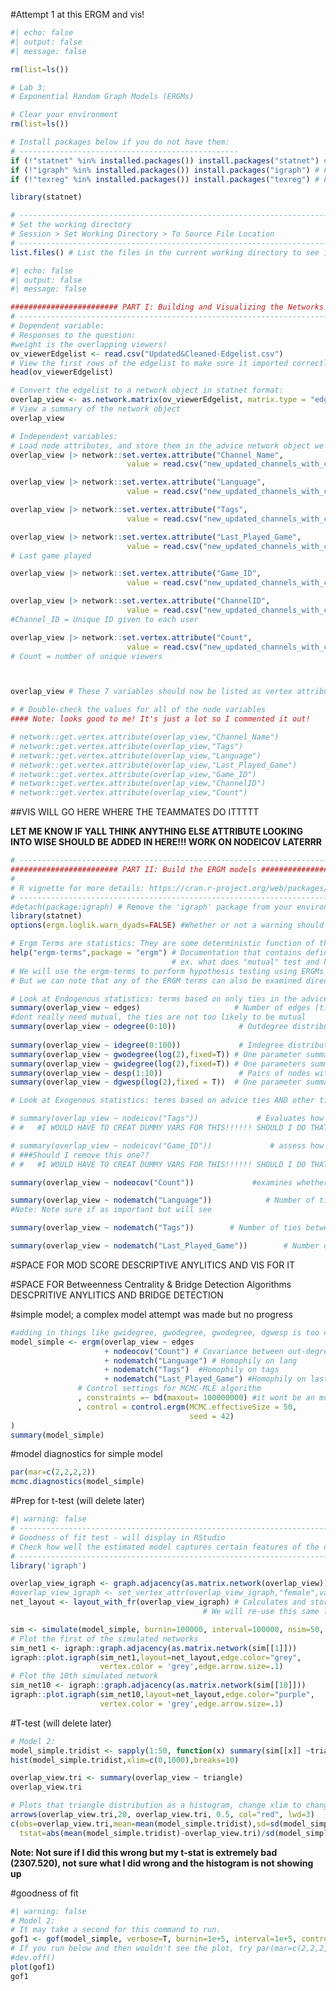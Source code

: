 #Attempt 1 at this ERGM and vis!


```r
#| echo: false
#| output: false
#| message: false

rm(list=ls())

# Lab 3:
# Exponential Random Graph Models (ERGMs)

# Clear your environment
rm(list=ls())

# Install packages below if you do not have them:
# -------------------------------------------------
if (!"statnet" %in% installed.packages()) install.packages("statnet") # For fitting ERGMs
if (!"igraph" %in% installed.packages()) install.packages("igraph") # For network plotting
if (!"texreg" %in% installed.packages()) install.packages("texreg") # For printing "nicer" model output

library(statnet)

# -------------------------------------------------------------------------------------------------
# Set the working directory
# Session > Set Working Directory > To Source File Location
# -------------------------------------------------------------------------------------------------
list.files() # List the files in the current working directory to see if you're in the right directory

```

```r
#| echo: false
#| output: false
#| message: false

######################## PART I: Building and Visualizing the Networks ########################
# ----------------------------------------------------------------------------------------------------
# Dependent variable:
# Responses to the question:
#weight is the overlapping viewers!
ov_viewerEdgelist <- read.csv("Updated&Cleaned-Edgelist.csv")
# View the first rows of the edgelist to make sure it imported correctly:
head(ov_viewerEdgelist)

# Convert the edgelist to a network object in statnet format:
overlap_view <- as.network.matrix(ov_viewerEdgelist, matrix.type = "edgelist")
# View a summary of the network object
overlap_view

# Independent variables:
# Load node attributes, and store them in the advice network object we have created
overlap_view |> network::set.vertex.attribute("Channel_Name",
                          value = read.csv("new_updated_channels_with_count.csv")$Channel_Name) # Categorical variable for channel name. I dont think this one is all that neccesary since they are all unique values but you never know so I added it in lol

overlap_view |> network::set.vertex.attribute("Language",
                          value = read.csv("new_updated_channels_with_count.csv")$Language) # Categorical variable for lang

overlap_view |> network::set.vertex.attribute("Tags",
                          value = read.csv("new_updated_channels_with_count.csv")$Tags) # Categorical variable for tags

overlap_view |> network::set.vertex.attribute("Last_Played_Game",
                          value = read.csv("new_updated_channels_with_count.csv")$Last_Played_Game)
# Last game played

overlap_view |> network::set.vertex.attribute("Game_ID",
                          value = read.csv("new_updated_channels_with_count.csv")$`Game_ID`) # Categorical variable for Game ID, The ID of the game that the user plays. The game is not updated if the ID isn’t a game ID that Twitch recognizes.

overlap_view |> network::set.vertex.attribute("ChannelID",
                          value = read.csv("new_updated_channels_with_count.csv")$ChannelID)
#Channel_ID = Unique ID given to each user

overlap_view |> network::set.vertex.attribute("Count",
                          value = read.csv("new_updated_channels_with_count.csv")$Count)
# Count = number of unique viewers



overlap_view # These 7 variables should now be listed as vertex attributes when viewing the summary of the network
```
```r
# # Double-check the values for all of the node variables
#### Note: looks good to me! It's just a lot so I commented it out!

# network::get.vertex.attribute(overlap_view,"Channel_Name")
# network::get.vertex.attribute(overlap_view,"Tags")
# network::get.vertex.attribute(overlap_view,"Language")
# network::get.vertex.attribute(overlap_view,"Last_Played_Game")
# network::get.vertex.attribute(overlap_view,"Game_ID")
# network::get.vertex.attribute(overlap_view,"ChannelID")
# network::get.vertex.attribute(overlap_view,"Count")
```


##VIS WILL GO HERE WHERE THE TEAMMATES DO ITTTTT


**LET ME KNOW IF YALL THINK ANYTHING ELSE ATTRIBUTE LOOKING INTO WISE SHOULD BE ADDED IN HERE!!! WORK ON NODEICOV LATERRR**
```r
# ----------------------------------------------------------------------------
######################## PART II: Build the ERGM models ########################
#
# R vignette for more details: https://cran.r-project.org/web/packages/ergm/ergm.pdf
# ----------------------------------------------------------------------------
#detach(package:igraph) # Remove the 'igraph' package from your environment. 
library(statnet)
options(ergm.loglik.warn_dyads=FALSE) #Whether or not a warning should be issued when sample space constraints render the observed number of dyads ill-defined

# Ergm Terms are statistics: They are some deterministic function of the ties, node attributes, and edge covariates of a network.
help("ergm-terms",package = "ergm") # Documentation that contains definitions for all of the terms we are using
                                    # ex. what does "mutual" test and how is it calculated
# We will use the ergm-terms to perform hypothesis testing using ERGMs
# But we can note that any of the ERGM terms can also be examined directly for your observed network, by creating a formula in R

# Look at Endogenous statistics: terms based on only ties in the advice network
summary(overlap_view ~ edges)                     # Number of edges (ties)
#dont really need mutual, the ties are not too likely to be mutual
summary(overlap_view ~ odegree(0:10))              # Outdegree distribution. (# of nodes with outdegree of 0, # nodes outdegree of 1, etc., playing with this number, will increase to 10 from 5 (7:19pm 8/21))
                                           
summary(overlap_view ~ idegree(0:100))             # Indegree distribution. (increased to 100 from 65, will decide later whether to increase it more!)
summary(overlap_view ~ gwodegree(log(2),fixed=T)) # One parameter summarizing outdegree distribution - tendency against outdegree hubs
summary(overlap_view ~ gwidegree(log(2),fixed=T)) # One parameters summarizing indegree distribution - tendency against indegree hubs
summary(overlap_view ~ desp(1:10))                 # Pairs of nodes with one shared partner, two shared partners, etc. (increasing up from 5 to 10 shared partners!)
summary(overlap_view ~ dgwesp(log(2),fixed = T))  # One parameter summarizing 

# Look at Exogenous statistics: terms based on advice ties AND other ties / node attributes

# summary(overlap_view ~ nodeicov("Tags"))             # Evaluates how the presence of different tags affects the likelihood of nodes forming connections
# #   #I WOULD HAVE TO CREAT DUMMY VARS FOR THIS!!!!!! SHOULD I DO THAT??

# summary(overlap_view ~ nodeicov("Game_ID"))             # assess how 'Game_ID' attribute affect the likelihood of nodes forming connections (the gameid goes with the last game they played)
# ###Should I remove this one??
# #   #I WOULD HAVE TO CREAT DUMMY VARS FOR THIS!!!!!! SHOULD I DO THAT??

summary(overlap_view ~ nodeocov("Count"))             #examines whether nodes with different values of the Count attribute (number of unique viewers) have varying probabilities of being connected to other nodes. Helps determine if nodes with higher or lower viewer counts are more or less likely to have edges between them.

summary(overlap_view ~ nodematch("Language"))            # Number of ties between users of same language
#Note: Note sure if as important but will see

summary(overlap_view ~ nodematch("Tags"))        # Number of ties between users of the same tag

summary(overlap_view ~ nodematch("Last_Played_Game"))        # Number of ties between people who have the same last game played
```
#SPACE FOR MOD SCORE DESCRIPTIVE ANYLITICS AND VIS FOR IT

#SPACE FOR Betweenness Centrality & Bridge Detection Algorithms DESCPRITIVE ANYLITICS AND BRIDGE DETECTION

#simple model; a complex model attempt was made but no progress
```r
#adding in things like gwidegree, gwodegree, gwodegree, dgwesp is too complex for the model right now
model_simple <- ergm(overlap_view ~ edges 
                     + nodeocov("Count") # Covariance between out-degree of nodes and attributes of nodes
                     + nodematch("Language") # Homophily on lang
                     + nodematch("Tags")  #Homophily on tags
                     + nodematch("Last_Played_Game") #Homophily on last played games
               # Control settings for MCMC-MLE algorithm
               , constraints =~ bd(maxout= 100000000) #it wont be an mcmc without me doing this weirdly high value
               , control = control.ergm(MCMC.effectiveSize = 50,
                                        seed = 42)
)
summary(model_simple)
```

#model diagnostics for simple model
```r
par(mar=c(2,2,2,2))
mcmc.diagnostics(model_simple)
```

#Prep for t-test (will delete later)
```r
#| warning: false
# -------------------------------------------------------------------------------------------------
# Goodness of fit test - will display in RStudio
# Check how well the estimated model captures certain features of the observed network, for example triangles in the network.
# -------------------------------------------------------------------------------------------------
library('igraph')

overlap_view_igraph <- graph.adjacency(as.matrix.network(overlap_view)) # make an igraph network object from statnet network object
#overlap_view_igraph <- set_vertex_attr(overlap_view_igraph,"female",value = read.csv("femaleNode.csv")$female)
net_layout <- layout_with_fr(overlap_view_igraph) # Calculates and stores a spring-embedded layout
                                           # We will re-use this same layout for each plot, so nodes are always in the same place

sim <- simulate(model_simple, burnin=100000, interval=100000, nsim=50, verbose=T)  # Uses the ergm model to simulate a null model
# Plot the first of the simulated networks
sim_net1 <- igraph::graph.adjacency(as.matrix.network(sim[[1]]))
igraph::plot.igraph(sim_net1,layout=net_layout,edge.color="grey",  
                    vertex.color = 'grey',edge.arrow.size=.1)                                                               
# Plot the 10th simulated network
sim_net10 <- igraph::graph.adjacency(as.matrix.network(sim[[10]]))
igraph::plot.igraph(sim_net10,layout=net_layout,edge.color="purple",  
                    vertex.color = 'grey',edge.arrow.size=.1)
```


#T-test (will delete later)
```r
# Model 2:
model_simple.tridist <- sapply(1:50, function(x) summary(sim[[x]] ~triangle)) # Extracts the triangle data from the simulated networks
hist(model_simple.tridist,xlim=c(0,1000),breaks=10)  

overlap_view.tri <- summary(overlap_view ~ triangle)                                    # Stores the number of observed triangles
overlap_view.tri

# Plots that triangle distribution as a histogram, change xlim to change the x-axis range if necessary
arrows(overlap_view.tri,20, overlap_view.tri, 0.5, col="red", lwd=3)                    # Adds an arrow to the plotted histogram
c(obs=overlap_view.tri,mean=mean(model_simple.tridist),sd=sd(model_simple.tridist),
  tstat=abs(mean(model_simple.tridist)-overlap_view.tri)/sd(model_simple.tridist))
```
**Note: Not sure if I did this wrong but my t-stat is extremely bad (2307.520), not sure what I did wrong and the histogram is not showing up**

#goodness of fit 
```r
#| warning: false
# Model 2:
# It may take a second for this command to run.
gof1 <- gof(model_simple, verbose=T, burnin=1e+5, interval=1e+5, control = control.gof.ergm(nsim = 50))
# If you run below and then wouldn't see the plot, try par(mar=c(2,2,2,2))
#dev.off()
plot(gof1)
gof1
```